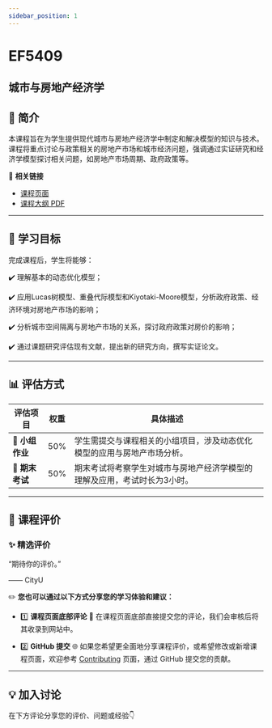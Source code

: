 ```yaml
---
sidebar_position: 1
---
```


# EF5409
## 城市与房地产经济学

## **📘 简介**
本课程旨在为学生提供现代城市与房地产经济学中制定和解决模型的知识与技术。课程将重点讨论与政策相关的房地产市场和城市经济问题，强调通过实证研究和经济学模型探讨相关问题，如房地产市场周期、政府政策等。

🔗 **相关链接**
- [课程页面](https://www.cityu.edu.hk/catalogue/pg/202425/course/EF5409.htm)
- [课程大纲 PDF](https://www.cityu.edu.hk/catalogue/pg/202425/course/EF5409.pdf)

---

## **🎯 学习目标**

完成课程后，学生将能够：

✔️ 理解基本的动态优化模型；

✔️ 应用Lucas树模型、重叠代际模型和Kiyotaki-Moore模型，分析政府政策、经济环境对房地产市场的影响；

✔️ 分析城市空间隔离与房地产市场的关系，探讨政府政策对房价的影响；

✔️ 通过课题研究评估现有文献，提出新的研究方向，撰写实证论文。

---

## **📊 评估方式**

| **评估项目**          | **权重** | **具体描述**                                                                                       |
|----------------------|---------|---------------------------------------------------------------------------------------------------|
| **📄 小组作业**       | 50%     | 学生需提交与课程相关的小组项目，涉及动态优化模型的应用与房地产市场分析。                         |
| **📝 期末考试**       | 50%     | 期末考试将考察学生对城市与房地产经济学模型的理解及应用，考试时长为3小时。                       |

---

## **💬 课程评价**

### ✨ **精选评价**
<div className={commentStyles.commentBox}>
    <p className={commentStyles.commentText}>
        “期待你的评价。”
    </p>
    <p className={commentStyles.commentAuthor}>—— CityU</p>
</div>

✏️ **您也可以通过以下方式分享您的学习体验和建议：**

- 1️⃣ **课程页面底部评论**
💬 在课程页面底部直接提交您的评论，我们会审核后将其收录到网站中。

- 2️⃣ **GitHub 提交**
🌐 如果您希望更全面地分享课程评价，或希望修改或新增课程页面，欢迎参考 [Contributing](https://penjc.github.io/cityU-navigator/contributing) 页面，通过 GitHub 提交您的贡献。



---

## **💡 加入讨论**

在下方评论分享您的评价、问题或经验👇
<Utterances />
